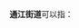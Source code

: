 '''通江街道'''可以指：
{{PRC admin/disambig|22/02/02/009/000|23/01/02/010/000|23/02/81/002/000|32/02/02/002/000|51/11/02/006/000}}
{{disambig|cat=四字乡级行政区划消歧义}}